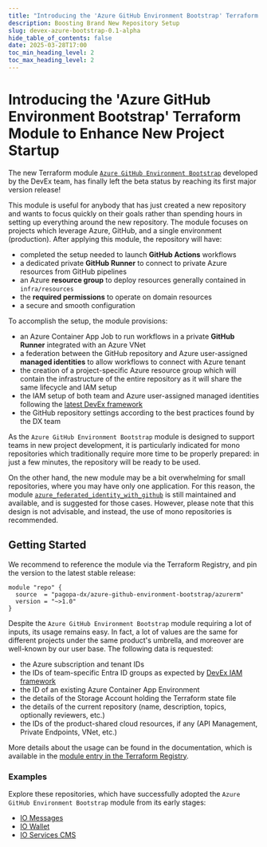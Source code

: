 ```yaml
---
title: "Introducing the 'Azure GitHub Environment Bootstrap' Terraform Module to Enhance New Project Startup"
description: Boosting Brand New Repository Setup
slug: devex-azure-bootstrap-0.1-alpha
hide_table_of_contents: false
date: 2025-03-28T17:00
toc_min_heading_level: 2
toc_max_heading_level: 2
---
```


# Introducing the 'Azure GitHub Environment Bootstrap' Terraform Module to Enhance New Project Startup

The new Terraform module
[`Azure GitHub Environment Bootstrap`](https://github.com/pagopa/dx/blob/main/infra/modules/azure_github_environment_bootstrap)
developed by the DevEx team, has finally left the beta status by reaching its
first major version release!

This module is useful for anybody that has just created a new repository and
wants to focus quickly on their goals rather than spending hours in setting up
everything around the new repository. The module focuses on projects which
leverage Azure, GitHub, and a single environment (production). After applying
this module, the repository will have:

- completed the setup needed to launch **GitHub Actions** workflows
- a dedicated private **GitHub Runner** to connect to private Azure resources
  from GitHub pipelines
- an Azure **resource group** to deploy resources generally contained in
  `infra/resources`
- the **required permissions** to operate on domain resources
- a secure and smooth configuration

To accomplish the setup, the module provisions:

- an Azure Container App Job to run workflows in a private **GitHub Runner**
  integrated with an Azure VNet
- a federation between the GitHub repository and Azure user-assigned **managed
  identities** to allow workflows to connect with Azure tenant
- the creation of a project-specific Azure resource group which will contain the
  infrastructure of the entire repository as it will share the same lifecycle
  and IAM setup
- the IAM setup of both team and Azure user-assigned managed identities
  following the [latest DevEx framework](/docs/infrastructure/azure/azure-iam)
- the GitHub repository settings according to the best practices found by the DX
  team

As the `Azure GitHub Environment Bootstrap` module is designed to support teams
in new project development, it is particularly indicated for mono repositories
which traditionally require more time to be properly prepared: in just a few
minutes, the repository will be ready to be used.

On the other hand, the new module may be a bit overwhelming for small
repositories, where you may have only one application. For this reason, the
module
[`azure_federated_identity_with_github`](https://github.com/pagopa/dx/blob/main/infra/modules/azure_federated_identity_with_github)
is still maintained and available, and is suggested for those cases. However,
please note that this design is not advisable, and instead, the use of mono
repositories is recommended.

## Getting Started

We recommend to reference the module via the Terraform Registry, and pin the
version to the latest stable release:

```hcl
module "repo" {
  source  = "pagopa-dx/azure-github-environment-bootstrap/azurerm"
  version = "~>1.0"
}
```

Despite the `Azure GitHub Environment Bootstrap` module requiring a lot of
inputs, its usage remains easy. In fact, a lot of values are the same for
different projects under the same product's umbrella, and moreover are
well-known by our user base. The following data is requested:

- the Azure subscription and tenant IDs
- the IDs of team-specific Entra ID groups as expected by
  [DevEx IAM framework](/docs/infrastructure/azure/azure-iam)
- the ID of an existing Azure Container App Environment
- the details of the Storage Account holding the Terraform state file
- the details of the current repository (name, description, topics, optionally
  reviewers, etc.)
- the IDs of the product-shared cloud resources, if any (API Management, Private
  Endpoints, VNet, etc.)

More details about the usage can be found in the documentation, which is
available in the
[module entry in the Terraform Registry](https://registry.terraform.io/modules/pagopa-dx/azure-github-environment-bootstrap/azurerm/latest).

### Examples

Explore these repositories, which have successfully adopted the
`Azure GitHub Environment Bootstrap` module from its early stages:

- [IO Messages](https://github.com/pagopa/io-messages/tree/main/infra/repository)
- [IO Wallet](https://github.com/pagopa/io-wallet/tree/main/infra/repository)
- [IO Services CMS](https://github.com/pagopa/io-services-cms/tree/main/infra/repository)
